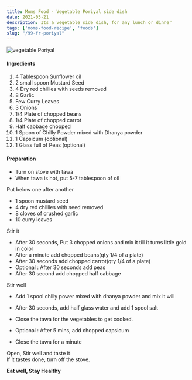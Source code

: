 ```yaml
---
title: Moms Food - Vegetable Poriyal side dish
date: 2021-05-21
description: Its a vegetable side dish, for any lunch or dinner
tags: ['moms-food-recipe', 'foods']
slug: "/99-fr-poriyal"
---
```


![vegetable Poriyal](./poriyal.png)

#### Ingredients

1. 4 Tablespoon Sunflower oil
2. 2 small spoon Mustard Seed
3. 4 Dry red chillies with seeds removed
4. 8 Garlic
5. Few Curry Leaves
6. 3 Onions
7. 1/4 Plate of chopped beans
8. 1/4 Plate of chopped carrot
9. Half cabbage chopped
10. 1 Spoon of Chilly Powder mixed with Dhanya powder 
11. 1 Capsicum (optional)
12. 1 Glass full of Peas (optional)

#### Preparation

* Turn on stove with tawa
* When tawa is hot, put 5-7 tablespoon of oil


Put below one after another     

* 1 spoon mustard seed
* 4 dry red chillies with seed removed
* 8 cloves of crushed garlic
* 10 curry leaves


Stir it     


* After 30 seconds, Put 3 chopped onions and mix it till it turns little gold in color
* After a minute add chopped beans(qty 1/4 of a plate)
* After 30 seconds add chopped carrot(qty 1/4 of a plate)
* Optional : After 30 seconds add peas
* After 30 second add chopped half cabbage


Stir well     


* Add 1 spool chilly power mixed with dhanya powder and mix it will
* After 30 seconds, add half glass water and add 1 spool salt



* Close the tawa for the vegetables to get cooked.
* Optional : After 5 mins, add chopped capsicum
* Close the tawa for a minute


Open, Stir well and taste it     
If it tastes done, turn off the stove. 


**Eat well, Stay Healthy**